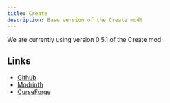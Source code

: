 ```yaml
---
title: Create
description: Base version of the Create mod!
---
```



We are currently using version 0.5.1 of the Create mod.

## Links

- [Github](https://github.com/Fabricators-of-Create/Create) <Icon name="simple-icons:github" size="1.2em" class="inline-icon" />
- [Modrinth](https://modrinth.com/mod/create-fabric) <Icon name="simple-icons:modrinth" size="1.2em" class="inline-icon" />
- [CurseForge](https://www.curseforge.com/minecraft/mc-mods/create-fabric) <Icon name="simple-icons:curseforge" size="1.2em" class="inline-icon" />
